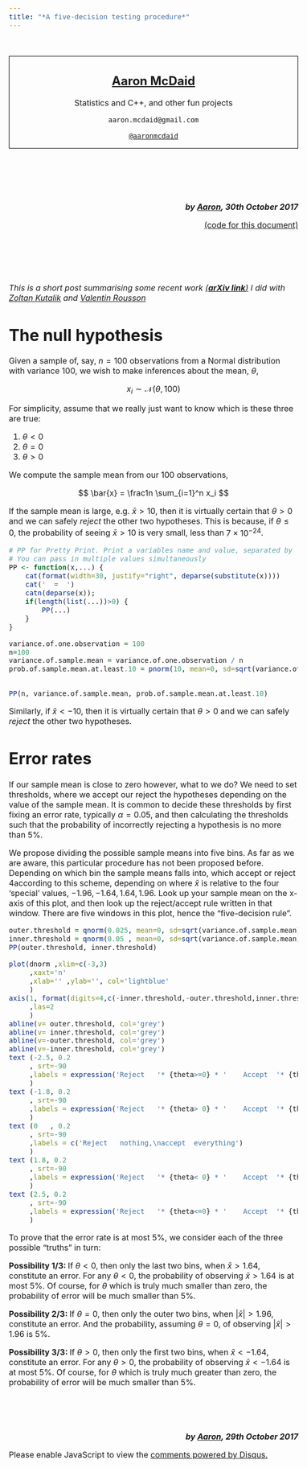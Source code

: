 ```yaml
---
title: "*A five-decision testing procedure*"
---
```


<style type="text/css">
body{ font-size: 16px; }
</style>

&nbsp;

<div style="border:1px solid black ; text-align:center">

# [Aaron McDaid](https://aaronmcdaid.github.io/)

Statistics and C++, and other fun projects

`aaron.mcdaid@gmail.com`

[`@aaronmcdaid`](https://twitter.com/aaronmcdaid)
</div>

# &nbsp;

<div style="text-align:right">
***by [Aaron](https://aaronmcdaid.github.io/), 30th October 2017***

[(code for this document)](index.Rmd)
</div>

# &nbsp;

*This is a short post summarising some recent work
[(**arXiv link**)](https://arxiv.org/abs/1710.06676)
I did with [Zoltan Kutalik](https://twitter.com/zkutalik)
and [Valentin Rousson](https://www.iumsp.ch/fr/rousson-valentin)*

# The null hypothesis

Given a sample of, say, $n=100$ observations from a Normal distribution with variance 100,
we wish to make inferences about the mean, $\theta$,

$$ x_i \sim \mathcal{N}(\theta,100) $$

For simplicity, assume that we really just want to know which is these three are true:

1. $\theta < 0$
1. $\theta = 0$
1. $\theta > 0$

We compute the sample mean from our 100 observations,

$$ \bar{x} = \frac1n \sum_{i=1}^n x_i $$

If the sample mean is large, e.g. $\bar{x} > 10$, then it is virtually certain that $\theta > 0$ and we
can safely *reject* the other two hypotheses.
This is because, if $\theta{\le}0$, the probability of seeing $\bar{x} > 10$ is very small,
less than $7 \times 10^{-24}$.

```r
# PP for Pretty Print. Print a variables name and value, separated by '='
# You can pass in multiple values simultaneously
PP <- function(x,...) {
	cat(format(width=30, justify="right", deparse(substitute(x))))
	cat('  =  ')
	catn(deparse(x));
	if(length(list(...))>0) {
		PP(...)
	}
}
```

```r
variance.of.one.observation = 100
n=100
variance.of.sample.mean = variance.of.one.observation / n
prob.of.sample.mean.at.least.10 = pnorm(10, mean=0, sd=sqrt(variance.of.sample.mean), lower.tail=F)


PP(n, variance.of.sample.mean, prob.of.sample.mean.at.least.10)
```

Similarly, if $\bar{x} < -10$, then it is virtually certain that $\theta > 0$ and we
can safely *reject* the other two hypotheses.

# Error rates

If our sample mean is close to zero however, what to we do?
We need to set thresholds, where we accept our reject the hypotheses
depending on the value of the sample mean.
It is common to decide these thresholds by first fixing an error rate,
typically $\alpha = 0.05$, and then calculating the thresholds such that the probability
of incorrectly rejecting a hypothesis is no more than 5%.

We propose dividing the possible sample means into five bins.
As far as we are aware, this particular procedure has not been proposed before.
Depending on which bin the sample means falls into, which accept or reject
4according to this scheme, depending on where $\bar{x}$ is relative to the four
'special' values, $-1.96, -1.64, 1.64, 1.96$.
Look up your sample mean on the x-axis of this plot, and then look up
the reject/accept rule written in that window.
There are five windows in this plot, hence the "five-decision rule".

```r
outer.threshold = qnorm(0.025, mean=0, sd=sqrt(variance.of.sample.mean), lower.tail=F)
inner.threshold = qnorm(0.05 , mean=0, sd=sqrt(variance.of.sample.mean), lower.tail=F)
PP(outer.threshold, inner.threshold)
```

```r
plot(dnorm ,xlim=c(-3,3)
     ,xaxt='n'
     ,xlab='' ,ylab='', col='lightblue'
     )
axis(1, format(digits=4,c(-inner.threshold,-outer.threshold,inner.threshold,outer.threshold))
     ,las=2
     )
abline(v= outer.threshold, col='grey')
abline(v= inner.threshold, col='grey')
abline(v=-outer.threshold, col='grey')
abline(v=-inner.threshold, col='grey')
text (-2.5, 0.2
     , srt=-90
     ,labels = expression('Reject   '* {theta>=0} * '    Accept  '* {theta< 0} )
     )
text (-1.8, 0.2
     , srt=-90
     ,labels = expression('Reject   '* {theta> 0} * '    Accept  '* {theta<=0} )
     )
text (0   , 0.2
     , srt=-90
     ,labels = c('Reject   nothing,\naccept  everything')
     )
text (1.8, 0.2
     , srt=-90
     ,labels = expression('Reject   '* {theta< 0} * '    Accept  '* {theta>=0} )
     )
text (2.5, 0.2
     , srt=-90
     ,labels = expression('Reject   '* {theta<=0} * '    Accept  '* {theta> 0} )
     )
```

To prove that the error rate is at most 5%, we consider each of the three
possible "truths" in turn:

**Possibility 1/3: **
If $\theta<0$, then only the last two bins, when $\bar{x}>1.64$,
constitute an error. For any $\theta<0$,
the probability
of observing $\bar{x}>1.64$ is at most 5%.
Of course, for $\theta$ which is truly much smaller than zero, the
probability of error will be much smaller than 5%.

**Possibility 2/3: **
If $\theta=0$, then only the outer two bins, when $|\bar{x}|>1.96$,
constitute an error. And the probability, assuming $\theta=0$,
of observing $|\bar{x}|>1.96$ is 5%.

**Possibility 3/3: **
If $\theta>0$, then only the first two bins, when $\bar{x}<-1.64$,
constitute an error. For any $\theta>0$,
the probability
of observing $\bar{x}<-1.64$ is at most 5%.
Of course, for $\theta$ which is truly much greater than zero, the
probability of error will be much smaller than 5%.

&nbsp;

&nbsp;
<div style="text-align:right">
***by [Aaron](https://aaronmcdaid.github.io/), 29th October 2017***
</div>

<div id="disqus_thread"></div>
<script type="text/javascript">
    /* * * CONFIGURATION VARIABLES: EDIT BEFORE PASTING INTO YOUR WEBPAGE * * */
    var disqus_shortname = 'aaron-mcdaid'; // required: replace example with your forum shortname
    /* * * DON'T EDIT BELOW THIS LINE * * */
    (function() {
        var dsq = document.createElement('script'); dsq.type = 'text/javascript'; dsq.async = true;
        dsq.src = '//' + disqus_shortname + '.disqus.com/embed.js';
        (document.getElementsByTagName('head')[0] || document.getElementsByTagName('body')[0]).appendChild(dsq);
    })();
</script>
<noscript>Please enable JavaScript to view the <a href="http://disqus.com/?ref_noscript">comments powered by Disqus.</a></noscript>
